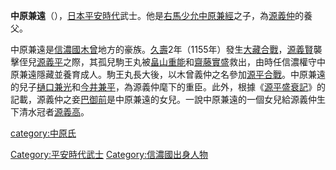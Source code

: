 {{Unreferenced|time=2017-02-28T11:37:40+00:00}}
{{japanese|japanese=中原 兼遠|kana=なかはら の かねとお|romaji=Nakahara no Kanetō}}
'''中原兼遠'''（{{bd|？||1181年||}}），[[日本|日本]][[平安時代|平安時代]]武士。他是[[右馬少允|右馬少允]][[中原兼經|中原兼經]]之子，為[[源義仲|源義仲]]的養父。

中原兼遠是[[信濃國|信濃國]][[木曾|木曾]]地方的豪族。[[久壽|久壽]]2年（1155年）發生[[大藏合戰|大藏合戰]]，[[源義賢|源義賢]]襲擊侄兒[[源義平|源義平]]之際，其孤兒駒王丸被[[畠山重能|畠山重能]]和[[齋藤實盛|齋藤實盛]]救出，由時任信濃權守中原兼遠隱藏並養育成人。駒王丸長大後，以木曾義仲之名參加[[源平合戰|源平合戰]]。中原兼遠的兒子[[樋口兼光|樋口兼光]]和[[今井兼平|今井兼平]]，為源義仲麾下的重臣。此外，根據《[[源平盛衰記|源平盛衰記]]》的記載，源義仲之妾[[巴御前|巴御前]]是中原兼遠的女兒。一說中原兼遠的一個女兒給源義仲生下清水冠者[[源義高_(清水冠者)|源義高]]。

[[Category:平安時代武士|Category:平安時代武士]]
[[category:中原氏|category:中原氏]]
[[Category:信濃國出身人物|Category:信濃國出身人物]]